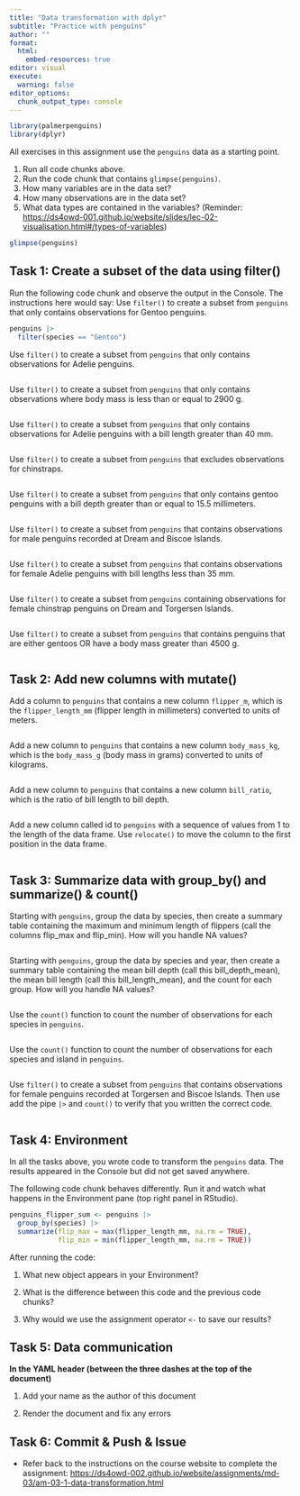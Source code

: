 ```yaml
---
title: "Data transformation with dplyr"
subtitle: "Practice with penguins"
author: ""
format:
  html:
    embed-resources: true
editor: visual
execute:
  warning: false
editor_options: 
  chunk_output_type: console
---
```


```r
library(palmerpenguins)
library(dplyr)
```

All exercises in this assignment use the `penguins` data as a starting point.

1.  Run all code chunks above.
2.  Run the code chunk that contains `glimpse(penguins)`.
3.  How many variables are in the data set?
4.  How many observations are in the data set?
5.  What data types are contained in the variables? (Reminder: <https://ds4owd-001.github.io/website/slides/lec-02-visualisation.html#/types-of-variables>)

```r
glimpse(penguins)
```

## Task 1: Create a subset of the data using filter()

Run the following code chunk and observe the output in the Console. The instructions here would say: Use `filter()` to create a subset from `penguins` that only contains observations for Gentoo penguins.

```r
penguins |>
  filter(species == "Gentoo")
```

Use `filter()` to create a subset from `penguins` that only contains observations for Adelie penguins.

```r

```

Use `filter()` to create a subset from `penguins` that only contains observations where body mass is less than or equal to 2900 g.

```r

```

Use `filter()` to create a subset from `penguins` that only contains observations for Adelie penguins with a bill length greater than 40 mm.

```r

```

Use `filter()` to create a subset from `penguins` that excludes observations for chinstraps.

```r

```

Use `filter()` to create a subset from `penguins` that only contains gentoo penguins with a bill depth greater than or equal to 15.5 millimeters.

```r

```

Use `filter()` to create a subset from `penguins` that contains observations for male penguins recorded at Dream and Biscoe Islands.

```r

```

Use `filter()` to create a subset from `penguins` that contains observations for female Adelie penguins with bill lengths less than 35 mm.

```r

```

Use `filter()` to create a subset from `penguins` containing observations for female chinstrap penguins on Dream and Torgersen Islands.

```r

```

Use `filter()` to create a subset from `penguins` that contains penguins that are either gentoos OR have a body mass greater than 4500 g.

```r

```

## Task 2: Add new columns with mutate()

Add a column to `penguins` that contains a new column `flipper_m`, which is the `flipper_length_mm` (flipper length in millimeters) converted to units of meters.

```r

```

Add a new column to `penguins` that contains a new column `body_mass_kg`, which is the `body_mass_g` (body mass in grams) converted to units of kilograms.

```r

```

Add a new column to `penguins` that contains a new column `bill_ratio`, which is the ratio of bill length to bill depth.

```r

```

Add a new column called id to `penguins` with a sequence of values from 1 to the length of the data frame. Use `relocate()` to move the column to the first position in the data frame.

```r

```

## Task 3: Summarize data with group_by() and summarize() & count()

Starting with `penguins`, group the data by species, then create a summary table containing the maximum and minimum length of flippers (call the columns flip_max and flip_min). How will you handle NA values?

```r

```

Starting with `penguins`, group the data by species and year, then create a summary table containing the mean bill depth (call this bill_depth_mean), the mean bill length (call this bill_length_mean), and the count for each group. How will you handle NA values?

```r

```

Use the `count()` function to count the number of observations for each species in `penguins`.

```r

```

Use the `count()` function to count the number of observations for each species and island in `penguins`.

```r

```

Use `filter()` to create a subset from `penguins` that contains observations for female penguins recorded at Torgersen and Biscoe Islands. Then use add the pipe `|>` and `count()` to verify that you written the correct code.

```r

```

## Task 4: Environment

In all the tasks above, you wrote code to transform the `penguins` data. The results appeared in the Console but did not get saved anywhere.

The following code chunk behaves differently. Run it and watch what happens in the Environment pane (top right panel in RStudio).

```r
penguins_flipper_sum <- penguins |>
  group_by(species) |>
  summarize(flip_max = max(flipper_length_mm, na.rm = TRUE),
            flip_min = min(flipper_length_mm, na.rm = TRUE))
```

After running the code:

1.  What new object appears in your Environment?

2.  What is the difference between this code and the previous code chunks?

3.  Why would we use the assignment operator `<-` to save our results?

## Task 5: Data communication

**In the YAML header (between the three dashes at the top of the document)**

1.  Add your name as the author of this document

2.  Render the document and fix any errors

## Task 6: Commit & Push & Issue

-   Refer back to the instructions on the course website to complete the assignment: <https://ds4owd-002.github.io/website/assignments/md-03/am-03-1-data-transformation.html>
